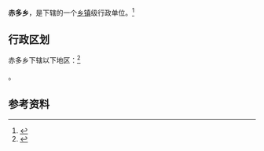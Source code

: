 {{中国乡级行政区|54/24/27/204/000}}

'''赤多乡'''，是{{PRC admin/fullname|54/24/27/204/000|3}}下辖的一个[[乡镇|乡镇]]级行政单位。<ref>{{PRC admin/ref sgc|{{PRC admin/parent|54/24/27/204/000}}}}</ref>

== 行政区划 ==

赤多乡下辖以下地区：<ref>{{PRC admin/ref sgc|54/24/27/204/000}}</ref>

{{PRC admin/children|54/24/27/204/000}}。

== 参考资料 ==

{{reflist}}

{{行政区划小作品}}
{{PRC admin/navcat|54/24/27/204/000}}